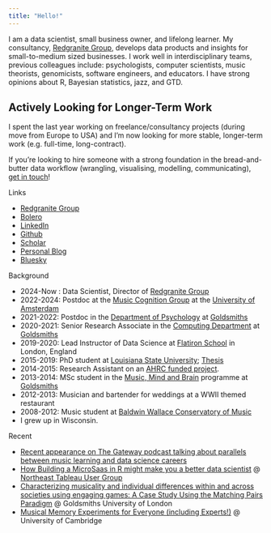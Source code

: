 ```yaml
---
title: "Hello!"
---
```


I am a data scientist, small business owner, and lifelong learner. 
My consultancy, [Redgranite Group](about.qmd), develops data products and insights for small-to-medium sized businesses.
I work well in interdisciplinary teams, previous colleagues include: psychologists, computer scientists, music theorists, genomicists, software engineers, and educators. 
I have strong opinions about R, Bayesian statistics, jazz, and GTD.

::: {.callout-note collapse="true"}
## Actively Looking for Longer-Term Work
I spent the last year working on freelance/consultancy projects (during move from Europe to USA) and I’m now looking for more stable, longer-term work (e.g. full-time, long-contract). 

If you're looking to hire someone with a strong foundation in the bread-and-butter data workflow (wrangling, visualising, modelling, communicating), [get in touch](mailto:director@redgranite.group)!
:::

Links

- [Redgranite Group](about.qmd)
- [Bolero](https://www.bolerodashboard.com) 
- [LinkedIn](https://www.linkedin.com/in/david-john-baker-phd/)
- [Github](https://github.com/davidjohnbaker1)
- [Scholar](https://scholar.google.com/citations?user=tigU2AkAAAAJ&hl=en)
- [Personal Blog](https://davidjohnbaker.rbind.io/)
- [Bluesky](https://bsky.app/profile/davidjohnbaker.bsky.social) 

Background

- 2024-Now : Data Scientist, Director of [Redgranite Group](www.redgranite.group)
- 2022-2024: Postdoc at the [Music Cognition Group](https://www.mcg.uva.nl/) at the [University of Amsterdam](https://www.uva.nl/)
- 2021-2022: Postdoc in the [Department of Psychology](https://www.gold.ac.uk/psychology/) at [Goldsmiths](https://www.gold.ac.uk/)
- 2020-2021: Senior Research Associate in the [Computing Department](https://www.gold.ac.uk/computing/) at [Goldsmiths](https://www.gold.ac.uk/)
- 2019-2020: Lead Instructor of Data Science at [Flatiron School](https://flatironschool.com/) in London, England
- 2015-2019: PhD student at [Louisiana State University](https://lsu.edu/); [Thesis](https://repository.lsu.edu/gradschool_dissertations/4960/)
- 2014-2015: Research Assistant on an [AHRC funded project](https://tm.web.ox.ac.uk/). 
- 2013-2014: MSc student in the [Music, Mind and Brain](https://www.gold.ac.uk/pg/msc-music-mind-brain/) programme at [Goldsmiths](https://www.gold.ac.uk/)
- 2012-2013: Musician and bartender for weddings at a WWII themed restaurant
- 2008-2012: Music student at [Baldwin Wallace Conservatory of Music](https://www.bw.edu/schools/conservatory/)
- I grew up in Wisconsin. 

Recent

- [Recent appearance on The Gateway podcast talking about parallels between music learning and data science careers](https://rss.com/podcasts/thegateway/2011064/)
- [How Building a MicroSaas in R might make you a better data scientist](https://github.com/davidjohnbaker1/tug_talk_2025) @ [Northeast Tableau User Group](https://usergroups.tableau.com/events/details/tableau-northern-new-england-tableau-user-group-presents-northern-new-england-tug-march-2025-edition/)
- [Characterizing musicality and individual differences within and across societies using engaging games: A Case Study Using the Matching Pairs Paradigm](https://github.com/Amsterdam-Music-Lab/nwo-oc-matching-pairs-talk) @ Goldsmiths University of London
- [Musical Memory Experiments for Everyone (including Experts!)](https://davidjohnbaker.rbind.io/posts/2023-10-18-musical-memory-experiments-for-everyone-including-experts/) @ University of Cambridge
